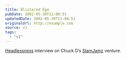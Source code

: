 ```yaml
---
title: Blistered Ego
pubDate: 2002-05-30T11:08:51
updatedDate: 2002-05-30T11:08:51
originalUrl: http://example.com
source: v1
tags:
  - "v1"
---
```


[Headlessness][1] interview on Chuck D&#8217;s [SlamJamz][2] venture.

[1]: http://headlessness.com/ "Headlessness weblog"
[2]: http://www.slamjamz.com/slamnews.php?article=81 "James aka Panic Merchants interview at SlamJamz"
